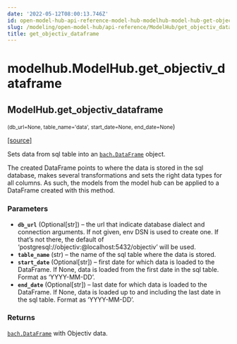 ```yaml
---
date: '2022-05-12T08:00:13.746Z'
id: open-model-hub-api-reference-model-hub-modelhub-model-hub-get-objectiv-dataframe
slug: /modeling/open-model-hub/api-reference/ModelHub/get_objectiv_dataframe/
title: get_objectiv_dataframe
---
```


# modelhub.ModelHub.get_objectiv_dataframe

<div className="method">

## <span className="additional-name">ModelHub.</span><span className="name">get_objectiv_dataframe</span>

<small className="parameter-list">(<span className="parameter" id="db_url">db_url=None</span>, <span className="parameter" id="table_name">table_name='data'</span>, <span className="parameter" id="start_date">start_date=None</span>, <span className="parameter" id="end_date">end_date=None</span></small>)


&#8203;<span className="view-source">[[source]](https://github.com/objectiv/objectiv-analytics/blob/main/modelhub/modelhub/modelhub.py)</span>

<div className="content">

Sets data from sql table into an [`bach.DataFrame`](/modeling/bach/api-reference/DataFrame/bach.DataFrame.mdx) object.

The created DataFrame points to where the data is stored in the sql database, makes several
transformations and sets the right data types for all columns. As such, the models from the model hub
can be applied to a DataFrame created with this method.


### Parameters

* **`db_url`** (Optional[str]) – the url that indicate database dialect and connection arguments. If not given, env DSN
is used to create one. If that’s not there, the default of
‘postgresql://objectiv:@localhost:5432/objectiv’ will be used.
* **`table_name`** (str) – the name of the sql table where the data is stored.
* **`start_date`** (Optional[str]) – first date for which data is loaded to the DataFrame. If None, data is loaded from
the first date in the sql table. Format as ‘YYYY-MM-DD’.
* **`end_date`** (Optional[str]) – last date for which data is loaded to the DataFrame. If None, data is loaded up to
and including the last date in the sql table. Format as ‘YYYY-MM-DD’.



### Returns

[`bach.DataFrame`](/modeling/bach/api-reference/DataFrame/bach.DataFrame.mdx) with Objectiv data.



</div>


</div>
